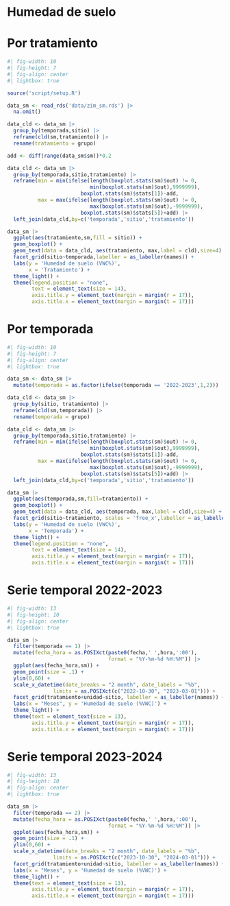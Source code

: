 # Humedad de suelo

::: panel-tabset
# Por tratamiento

```r
#| fig-width: 10
#| fig-height: 7
#| fig-align: center
#| lightbox: true

source('script/setup.R')

data_sm <- read_rds('data/zim_sm.rds') |>
  na.omit()

data_cld <- data_sm |>
  group_by(temporada,sitio) |>
  reframe(cld(sm,tratamiento)) |>
  rename(tratamiento = grupo)

add <- diff(range(data_sm$sm))*0.2

data_cld <- data_sm |>
  group_by(temporada,sitio,tratamiento) |>
  reframe(min = min(ifelse(length(boxplot.stats(sm)$out) != 0,
                           min(boxplot.stats(sm)$out),9999999),
                        boxplot.stats(sm)$stats[1])-add,
          max = max(ifelse(length(boxplot.stats(sm)$out) != 0,
                           max(boxplot.stats(sm)$out),-9999999),
                        boxplot.stats(sm)$stats[5])+add) |>
  left_join(data_cld,by=c('temporada','sitio','tratamiento'))

data_sm |>
  ggplot(aes(tratamiento,sm,fill = sitio)) +
  geom_boxplot() +
  geom_text(data = data_cld, aes(tratamiento, max,label = cld),size=4) +
  facet_grid(sitio~temporada,labeller = as_labeller(names)) +
  labs(y = 'Humedad de suelo (VWC%)',
       x = 'Tratamiento') +
  theme_light() +
  theme(legend.position = "none",
        text = element_text(size = 14),
        axis.title.y = element_text(margin = margin(r = 17)),
        axis.title.x = element_text(margin = margin(t = 17)))
```

# Por temporada

```r
#| fig-width: 10
#| fig-height: 7
#| fig-align: center
#| lightbox: true

data_sm <- data_sm |>
  mutate(temporada = as.factor(ifelse(temporada == '2022-2023',1,2)))

data_cld <- data_sm |>
  group_by(sitio, tratamiento) |>
  reframe(cld(sm,temporada)) |>
  rename(temporada = grupo)

data_cld <- data_sm |>
  group_by(temporada,sitio,tratamiento) |>
  reframe(min = min(ifelse(length(boxplot.stats(sm)$out) != 0,
                           min(boxplot.stats(sm)$out),9999999),
                        boxplot.stats(sm)$stats[1])-add,
          max = max(ifelse(length(boxplot.stats(sm)$out) != 0,
                           max(boxplot.stats(sm)$out),-9999999),
                        boxplot.stats(sm)$stats[5])+add) |>
  left_join(data_cld,by=c('temporada','sitio','tratamiento'))

data_sm |>
  ggplot(aes(temporada,sm,fill=tratamiento)) +
  geom_boxplot() +
  geom_text(data = data_cld, aes(temporada, max,label = cld),size=4) +
  facet_grid(sitio~tratamiento, scales = 'free_x',labeller = as_labeller(names)) +
  labs(y = 'Humedad de suelo (VWC%)',
       x = 'Temporada') +
  theme_light() +
  theme(legend.position = "none",
        text = element_text(size = 14),
        axis.title.y = element_text(margin = margin(r = 17)),
        axis.title.x = element_text(margin = margin(t = 17)))
```

# Serie temporal 2022-2023

```r
#| fig-width: 13
#| fig-height: 10
#| fig-align: center
#| lightbox: true

data_sm |>
  filter(temporada == 1) |>
  mutate(fecha_hora = as.POSIXct(paste0(fecha,' ',hora,':00'), 
                                 format = "%Y-%m-%d %H:%M")) |>
  ggplot(aes(fecha_hora,sm)) +
  geom_point(size = .1) +
  ylim(0,60) +
  scale_x_datetime(date_breaks = "2 month", date_labels = "%b",
               limits = as.POSIXct(c("2022-10-30", "2023-03-01"))) +
  facet_grid(tratamiento+unidad~sitio, labeller = as_labeller(names)) +
  labs(x = "Meses", y = 'Humedad de suelo (%VWC)') +
  theme_light() +
  theme(text = element_text(size = 13),
        axis.title.y = element_text(margin = margin(r = 17)),
        axis.title.x = element_text(margin = margin(t = 17)))
```

# Serie temporal 2023-2024

```r
#| fig-width: 13
#| fig-height: 10
#| fig-align: center
#| lightbox: true

data_sm |>
  filter(temporada == 2) |>
  mutate(fecha_hora = as.POSIXct(paste0(fecha,' ',hora,':00'), 
                                 format = "%Y-%m-%d %H:%M")) |>
  ggplot(aes(fecha_hora,sm)) +
  geom_point(size = .1) +
  ylim(0,60) +
  scale_x_datetime(date_breaks = "2 month", date_labels = "%b",
               limits = as.POSIXct(c("2023-10-30", "2024-03-01"))) +
  facet_grid(tratamiento+unidad~sitio, labeller = as_labeller(names)) +
  labs(x = "Meses", y = 'Humedad de suelo (%VWC)') +
  theme_light() +
  theme(text = element_text(size = 13),
        axis.title.y = element_text(margin = margin(r = 17)),
        axis.title.x = element_text(margin = margin(t = 17)))
```
:::
